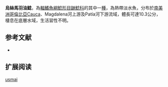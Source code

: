 {{Speciesbox
| name = 烏絲馬羽油鯰
| image = 
| image_width = 250px
| status = NE
| status_system = IUCN3.1
| genus = Imparfinis
| species = usmai
| authority = Ortega-Lara, Milani, DoNascimiento, Villa-Navarro & Maldonado-Ocampo, 2011
| synonyms = 
}}

'''烏絲馬羽油鯰'''，為[[輻鰭魚綱|輻鰭魚綱]][[鯰形目|鯰形目]][[鼬鯰科|鼬鯰科]]的其中一[[種|種]]，為熱帶淡水魚，分布於[[南美洲|南美洲]][[哥倫比亞|哥倫比亞]]Cauca、Magdalena河上游及Patía河下游流域，體長可達10.3公分，棲息在底層水域，生活習性不明。

==参考文献==
*{{FishBase_species|genus=Imparfinis|species=usmai|year=2015|month=6}}

== 扩展阅读 ==
{{refbegin}}
{{wikispecies-inline|Imparfinis usmai|烏絲馬羽油鯰}}
{{refend}}
{{Taxonbar|from=Q5746810}}

[[Category:羽油鯰屬|usmai]]